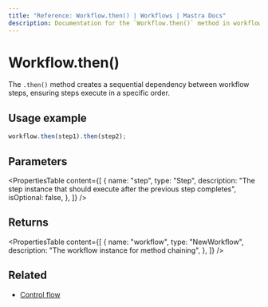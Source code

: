 ```yaml
---
title: "Reference: Workflow.then() | Workflows | Mastra Docs"
description: Documentation for the `Workflow.then()` method in workflows, which creates sequential dependencies between steps.
---
```


# Workflow.then()

The `.then()` method creates a sequential dependency between workflow steps, ensuring steps execute in a specific order.

## Usage example

```typescript copy
workflow.then(step1).then(step2);
```

## Parameters

<PropertiesTable
  content={[
    {
      name: "step",
      type: "Step",
      description:
        "The step instance that should execute after the previous step completes",
      isOptional: false,
    },
  ]}
/>

## Returns

<PropertiesTable
  content={[
    {
      name: "workflow",
      type: "NewWorkflow",
      description: "The workflow instance for method chaining",
    },
  ]}
/>

## Related

- [Control flow](/docs/workflows/control-flow)
